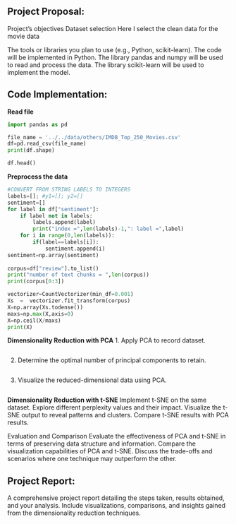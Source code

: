 ## Project Proposal:
Project’s objectives
Dataset selection
Here I select the clean data for the movie data

The tools or libraries you plan to use (e.g., Python, scikit-learn).
The code will be implemented in Python. The library pandas and numpy will be used to read and process the data. The library scikit-learn will be used to implement the model.

## Code Implementation:

**Read file**
```python
import pandas as pd

file_name = '../../data/others/IMDB_Top_250_Movies.csv'
df=pd.read_csv(file_name)  
print(df.shape)
```

```python
df.head()
```

**Preprocess the data**
```python
#CONVERT FROM STRING LABELS TO INTEGERS 
labels=[]; #y1=[]; y2=[]
sentiment=[]
for label in df["sentiment"]:
    if label not in labels:
        labels.append(label)
        print("index =",len(labels)-1,": label =",label)
    for i in range(0,len(labels)):
        if(label==labels[i]):
            sentiment.append(i)
sentiment=np.array(sentiment)
 
corpus=df["review"].to_list()
print("number of text chunks = ",len(corpus))
print(corpus[0:3])

vectorizer=CountVectorizer(min_df=0.001)   
Xs  =  vectorizer.fit_transform(corpus)   
X=np.array(Xs.todense())
maxs=np.max(X,axis=0)
X=np.ceil(X/maxs)
print(X)

```


**Dimensionality Reduction with PCA**
1. Apply PCA to record dataset.
```python

```

2. Determine the optimal number of principal components to retain.
```python

```

3. Visualize the reduced-dimensional data using PCA.
```python

```


**Dimensionality Reduction with t-SNE**
Implement t-SNE on the same dataset.
Explore different perplexity values and their impact.
Visualize the t-SNE output to reveal patterns and clusters.
Compare t-SNE results with PCA results.

Evaluation and Comparison
Evaluate the effectiveness of PCA and t-SNE in terms of preserving data structure and information.
Compare the visualization capabilities of PCA and t-SNE.
Discuss the trade-offs and scenarios where one technique may outperform the other.

## Project Report:
A comprehensive project report detailing the steps taken, results obtained, and your analysis.
Include visualizations, comparisons, and insights gained from the dimensionality reduction techniques.